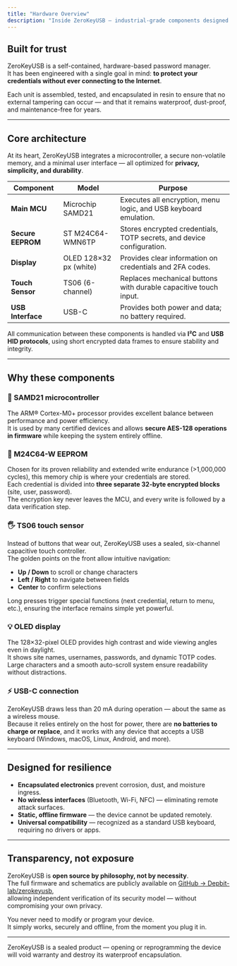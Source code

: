 ```yaml
---
title: "Hardware Overview"
description: "Inside ZeroKeyUSB — industrial-grade components designed for offline security and long-term reliability."
---
```


## Built for trust

ZeroKeyUSB is a self-contained, hardware-based password manager.  
It has been engineered with a single goal in mind: **to protect your credentials without ever connecting to the Internet**.

Each unit is assembled, tested, and encapsulated in resin to ensure that no external tampering can occur — and that it remains waterproof, dust-proof, and maintenance-free for years.

---

## Core architecture

At its heart, ZeroKeyUSB integrates a microcontroller, a secure non-volatile memory, and a minimal user interface — all optimized for **privacy, simplicity, and durability**.

| Component | Model | Purpose |
|------------|--------|----------|
| **Main MCU** | Microchip SAMD21 | Executes all encryption, menu logic, and USB keyboard emulation. |
| **Secure EEPROM** | ST M24C64-WMN6TP | Stores encrypted credentials, TOTP secrets, and device configuration. |
| **Display** | OLED 128×32 px (white) | Provides clear information on credentials and 2FA codes. |
| **Touch Sensor** | TS06 (6-channel) | Replaces mechanical buttons with durable capacitive touch input. |
| **USB Interface** | USB-C | Provides both power and data; no battery required. |

All communication between these components is handled via **I²C** and **USB HID protocols**, using short encrypted data frames to ensure stability and integrity.

---

## Why these components

### 🧠 SAMD21 microcontroller
The ARM® Cortex-M0+ processor provides excellent balance between performance and power efficiency.  
It is used by many certified devices and allows **secure AES-128 operations in firmware** while keeping the system entirely offline.

### 🔐 M24C64-W EEPROM
Chosen for its proven reliability and extended write endurance (>1,000,000 cycles), this memory chip is where your credentials are stored.  
Each credential is divided into **three separate 32-byte encrypted blocks** (site, user, password).  
The encryption key never leaves the MCU, and every write is followed by a data verification step.

### 🖐️ TS06 touch sensor
Instead of buttons that wear out, ZeroKeyUSB uses a sealed, six-channel capacitive touch controller.  
The golden points on the front allow intuitive navigation:
- **Up / Down** to scroll or change characters  
- **Left / Right** to navigate between fields  
- **Center** to confirm selections

Long presses trigger special functions (next credential, return to menu, etc.), ensuring the interface remains simple yet powerful.

### 💡 OLED display
The 128×32-pixel OLED provides high contrast and wide viewing angles even in daylight.  
It shows site names, usernames, passwords, and dynamic TOTP codes.  
Large characters and a smooth auto-scroll system ensure readability without distractions.

### ⚡ USB-C connection
ZeroKeyUSB draws less than 20 mA during operation — about the same as a wireless mouse.  
Because it relies entirely on the host for power, there are **no batteries to charge or replace**, and it works with any device that accepts a USB keyboard (Windows, macOS, Linux, Android, and more).

---

## Designed for resilience

- **Encapsulated electronics** prevent corrosion, dust, and moisture ingress.  
- **No wireless interfaces** (Bluetooth, Wi-Fi, NFC) — eliminating remote attack surfaces.  
- **Static, offline firmware** — the device cannot be updated remotely.  
- **Universal compatibility** — recognized as a standard USB keyboard, requiring no drivers or apps.

---

## Transparency, not exposure

ZeroKeyUSB is **open source by philosophy, not by necessity**.  
The full firmware and schematics are publicly available on [GitHub → Depbit-lab/zerokeyusb](https://github.com/Depbit-lab/zerokeyusb),  
allowing independent verification of its security model — without compromising your own privacy.

You never need to modify or program your device.  
It simply works, securely and offline, from the moment you plug it in.

---

<Note>
ZeroKeyUSB is a sealed product — opening or reprogramming the device will void warranty and destroy its waterproof encapsulation.
</Note>
